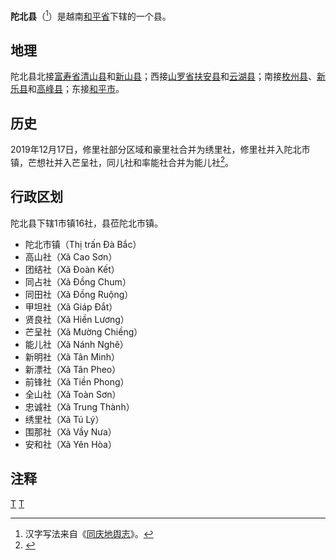 {{Infobox Settlement
|name                   = 陀北县
|settlement_type        = 县
|official_name          = 
|other_name             = 
|native_name            = {{lang|vi|Huyện Đà Bắc}}
|nickname               = 
|motto                  = 
|image_skyline          = 
|imagesize              = 
|image_caption          = 
|image_flag             = 
|flag_size              = 
|image_seal             = 
|seal_size              = 
|image_shield           = 
|shield_size            = 
|image_blank_emblem     = 
|blank_emblem_size      = 
|image_map              = {{Infobox mapframe|frame-width=250|zoom=10}}
|mapsize                = 
|map_caption            = 
|image_map1             = 
|mapsize1               = 
|map_caption1           = 
|pushpin_map            = Vietnam
|pushpin_label_position = bottom
|pushpin_map_caption    = 
|pushpin_map1           = 
|pushpin_label_position1= 
|pushpin_map_caption1   = 
|subdivision_type       = 国家
|subdivision_name       = {{flag|Vietnam}}
|subdivision_type1      = [[越南行政区划|省]]
|subdivision_name1      = [[和平省|和平省]]
|subdivision_type2      = 行政区划
|subdivision_name2      = 1市镇16社
|subdivision_type3      = 
|subdivision_name3      = 
|seat_type              = 县莅
|seat                   = {{link-vi|陀北市镇|Đà Bắc (thị trấn)}}
|government_type        = 
|leader_title           = 
|leader_name            = 
|leader_title1          = 
|leader_name1           = 
|established_title      = 
|established_date       = 
|area_magnitude         = 
|unit_pref              = 
|area_footnotes         = 
|area_total_km2         = 779.04
|area_land_km2          = 
|area_water_km2         = 
|area_water_percent     = 
|area_urban_km2         = 
|area_metro_km2         = 
|population_as_of       = 2019年
|population_footnotes   = 
|population_note        = 
|population_total       = 60970
|population_density_km2 = auto
|population_metro             = 
|population_density_metro_km2 = 
|population_urban             = 
|population_density_urban_km2 = 
|timezone               = [[越南标准时间|越南标准时间]]
|utc_offset             = +7
|elevation_footnotes    = 
|elevation_m            = 
|coor_type              = 
|coordinates            = 
|postal_code_type       = 
|postal_code            = 
|area_code              = 
|website                = [http://dabac.hoabinh.gov.vn 陀北县电子信息门户网站]
|footnotes              = 
}}
'''陀北县'''（{{vie|v='''Huyện Đà Bắc'''|hn=縣陀北}}<ref>汉字写法来自《[[同庆地舆志|同庆地舆志]]》。</ref>）是越南[[和平省|和平省]]下辖的一个县。

==地理==
陀北县北接[[富寿省|富寿省]][[清山县|清山县]]和[[新山县|新山县]]；西接[[山罗省|山罗省]][[扶安县|扶安县]]和[[云湖县|云湖县]]；南接[[枚州县|枚州县]]、[[新乐县_(越南)|新乐县]]和[[高峰县|高峰县]]；东接[[和平市|和平市]]。

==历史==
2019年12月17日，修里社部分区域和豪里社合并为绣里社，修里社并入陀北市镇，芒想社并入芒呈社，同儿社和率能社合并为能儿社<ref>{{Cite web |url=http://vanban.chinhphu.vn/portal/page/portal/chinhphu/hethongvanban?mode=detail&document_id=198695 |title=Nghị quyết số 830/NQ-UBTVQH14 của ỦY BAN THƯỜNG VỤ QUỐC HỘI : Về việc sắp xếp các đơn vị hành chính cấp huyện, cấp xã thuộc tỉnh Hòa Bình |access-date=2019-12-29 |archive-date=2020-04-01 |archive-url=https://web.archive.org/web/20200401122415/http://vanban.chinhphu.vn/portal/page/portal/chinhphu/hethongvanban?mode=detail&document_id=198695 |dead-url=no }}</ref>。

==行政区划==
陀北县下辖1市镇16社，县莅陀北市镇。
*陀北市镇（Thị trấn Đà Bắc）
*高山社（Xã Cao Sơn）
*团结社（Xã Đoàn Kết）
*同占社（Xã Đồng Chum）
*同田社（Xã Đồng Ruộng）
*甲坦社（Xã Giáp Đắt）
*贤良社（Xã Hiền Lương）
*芒呈社（Xã Mường Chiềng）
*能儿社（Xã Nánh Nghê）
*新明社（Xã Tân Minh）
*新漂社（Xã Tân Pheo）
*前锋社（Xã Tiền Phong）
*全山社（Xã Toàn Sơn）
*忠诚社（Xã Trung Thành）
*绣里社（Xã Tú Lý）
*围那社（Xã Vầy Nưa）
*安和社（Xã Yên Hòa）

==注释==
{{reflist}}

{{和平省行政区划}}
{{越南西北部之县市镇区域划分}}

[[Category:越南县份|T]]
[[Category:和平省|T]]